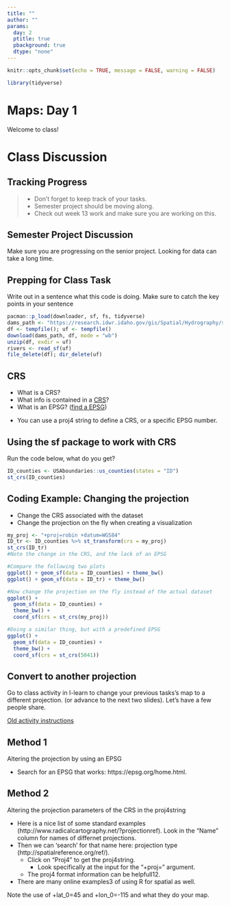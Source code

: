 ```yaml
---
title: ""
author: ""
params:
  day: 2
  ptitle: true
  pbackground: true
  dtype: "none"
---
```


```r
knitr::opts_chunk$set(echo = TRUE, message = FALSE, warning = FALSE)

library(tidyverse)
```

# Maps: Day 1 {data-background=#f7d754}

Welcome to class!







# Class Discussion {data-background=#e8d725}

## Tracking Progress

> - Don't forget to keep track of your tasks.
> - Semester project should be moving along.
> - Check out week 13 work and make sure you are working on this.

## Semester Project Discussion

Make sure you are progressing on the senior project. Looking for data can take a long time.


## Prepping for Class Task

Write out in a sentence what this code is doing. Make sure to catch the key points in your sentence

<!-- Note: file_delete and dir_delete are part of the fs package -->

```r
pacman::p_load(downloader, sf, fs, tidyverse)
dams_path <- "https://research.idwr.idaho.gov/gis/Spatial/Hydrography/streams_lakes/c_250k/hyd250.zip"
df <- tempfile(); uf <- tempfile()
download(dams_path, df, mode = "wb")
unzip(df, exdir = uf)
rivers <- read_sf(uf)
file_delete(df); dir_delete(uf)

```

## CRS

* What is a CRS?
* What info is contained in a [CRS](https://mgimond.github.io/Spatial/coordinate-systems-in-r.html#assigning-a-coordinate-system)?
* What is an EPSG? ([find a EPSG](https://epsg.org/home.html))

<!-- EPSG is a set of pre-defined CRS's that is maintained by the IOGP Geomatic's Committee. (Some industry group) -->

* You can use a proj4 string to define a CRS, or a specific EPSG number.

## Using the sf package to work with CRS

Run the code below, what do you get?

```r
ID_counties <- USAboundaries::us_counties(states = "ID")
st_crs(ID_counties)
```

## Coding Example: Changing the projection

* Change the CRS associated with the dataset
* Change the projection on the fly when creating a visualization

```r
my_proj <- "+proj=robin +datum=WGS84"
ID_tr <- ID_counties %>% st_transform(crs = my_proj)
st_crs(ID_tr)
#Note the change in the CRS, and the lack of an EPSG

#Compare the following two plots
ggplot() + geom_sf(data = ID_counties) + theme_bw()
ggplot() + geom_sf(data = ID_tr) + theme_bw()

#Now change the projection on the fly instead of the actual dataset
ggplot() + 
  geom_sf(data = ID_counties) + 
  theme_bw() +
  coord_sf(crs = st_crs(my_proj))

#Doing a similar thing, but with a predefined EPSG
ggplot() + 
  geom_sf(data = ID_counties) + 
  theme_bw() +
  coord_sf(crs = st_crs(5041))
```

## Convert to another projection

Go to class activity in I-learn to change your previous tasks's map to a different projection. (or advance to the next two slides). Let's have a few people share.

[Old activity instructions](https://byuistats.github.io/M335/spatial_class.html) 

## Method 1

Altering the projection by using an EPSG

* Search for an EPSG that works: https://epsg.org/home.html.

## Method 2

Altering the projection parameters of the CRS in the proj4string

* Here is a nice list of some standard examples (http://www.radicalcartography.net/?projectionref). Look in the "Name" column for names of differnet projections.
* Then we can 'search' for that name here: projection type (http://spatialreference.org/ref/).
    *  Click on "Proj4" to get the proj4string.
        * Look specifically at the input for the "+proj=" argument.
    *  The proj4 format information can be helpfull12.
* There are many online examples3 of using R for spatial as well.

Note the use of +lat_0=45 and +lon_0=-115 and what they do your map.